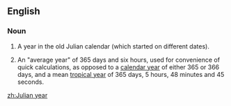 ==English==
{{wikipedia}}

===Noun===
{{en-noun}}

# {{label|en|historical}} A year in the old Julian calendar (which started on different dates).
# {{label|en|astronomy}} An "average year" of 365 days and six hours, used for convenience of quick calculations, as opposed to a [[calendar year]] of either 365 or 366 days, and a mean [[tropical year]] of 365 days, 5 hours, 48 minutes and 45 seconds.

[[zh:Julian year]]